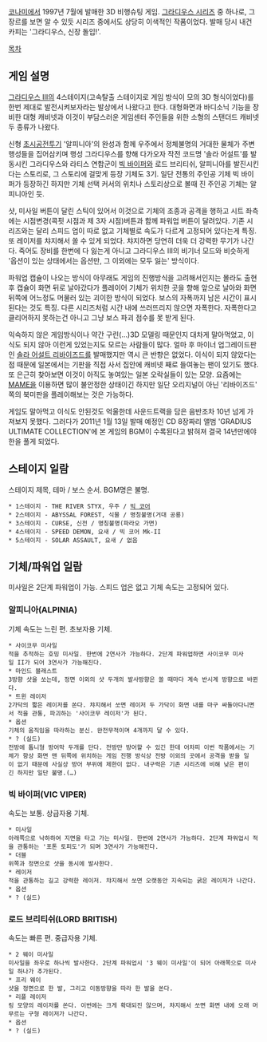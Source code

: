 [[코나미]]에서 1997년 7월에 발매한 3D 비행슈팅 게임. [[그라디우스 시리즈]] 중 하나로, 그 장르를 보면 알 수 있듯 시리즈 중에서도 상당히 이색적인 작품이었다. 발매 당시 내건 카피는 '그라디우스, 신장 돌입!'.

[[목차]]

== 게임 설명 ==
[[그라디우스 III]]의 4스테이지(고속탈출 스테이지로 게임 방식이 모의 3D 형식이었다)를 한번 제대로 발전시켜보자라는 발상에서 나왔다고 한다. 대형화면과 바디소닉 기능을 장비한 대형 캐비넷과 이것이 부담스러운 게임센터 주인들을 위한 소형의 스탠더드 캐비넷 두 종류가 나왔다.

신형 [[초시공전투기]] '알피니아'의 완성과 함께 우주에서 정체불명의 거대한 물체가 주변 행성들을 집어삼키며 행성 그라디우스를 향해 다가오자 작전 코드명 '솔라 어설트'를 발동시킨 그라디우스와 라티스 연합군이 [[빅 바이퍼]]와 로드 브리티쉬, 알피니아를 발진시킨다는 스토리로, 그 스토리에 걸맞게 등장 기체도 3기. 일단 전통의 주인공 기체 빅 바이퍼가 등장하긴 하지만 기체 선택 커서의 위치나 스토리상으로 볼때 진 주인공 기체는 알피니아인 듯.

샷, 미사일 버튼이 달린 스틱이 있어서 이것으로 기체의 조종과 공격을 행하고 시트 좌측에는 시점변경(콕핏 시점과 제 3자 시점)버튼과 함께 파워업 버튼이 달려있다. 기존 시리즈와는 달리 스피드 업이 따로 없고 기체별로 속도가 다르게 고정되어 있다는게 특징. 또 레이저를 챠지해서 쏠 수 있게 되었다. 챠지하면 당연히 더욱 더 강력한 무기가 나간다. 죽어도 장비를 한번에 다 잃는게 아니고 그라디우스 III의 비기너 모드와 비슷하게 '옵션이 있는 상태에서는 옵션만, 그 이외에는 모두 잃는' 방식이다.

파워업 캡슐이 나오는 방식이 아무래도 게임의 진행방식을 고려해서인지는 몰라도 출현 후 캡슐이 화면 뒤로 날아갔다가 플레이어 기체가 위치한 곳을 향해 앞으로 날아와 화면 뒤쪽에 어느정도 머물러 있는 괴이한 방식이 되었다. 보스의 자폭까지 남은 시간이 표시된다는 것도 특징. 다른 시리즈처럼 시간 내에 쓰러뜨리지 않으면 자폭한다. 자폭한다고 클리어하지 못하는건 아니고 그냥 보스 파괴 점수를 못 받게 된다.

익숙하지 않은 게임방식이나 약간 구린(…)3D 모델링 때문인지 대차게 말아먹었고, 이식도 되지 않아 이런게 있었는지도 모르는 사람들이 많다. 얼마 후 마이너 업그레이드판인 [[솔라 어설트 리바이즈드]]를 발매했지만 역시 큰 반향은 없었다. 이식이 되지 않았다는 점 때문에 일본에서는 기판을 직접 사서 집안에 캐비넷 째로 들여놓는 팬이 있기도 했다. 또 은근히 찾아보면 이것이 아직도 놓여있는 일본 오락실들이 있는 모양. 요즘에는 [[MAME]]을 이용하면 많이 불안정한 상태이긴 하지만 일단 오리지널이 아닌 '리바이즈드' 쪽의 북미판을 플레이해보는 것은 가능하다.

게임도 말아먹고 이식도 안된것도 억울한데 사운드트랙을 담은 음반조차 10년 넘게 가져보지 못했다. 그러다가 2011년 1월 13일 발매 예정인 CD 8장짜리 앨범 'GRADIUS ULTIMATE COLLECTION'에 본 게임의 BGM이 수록된다고 밝혀져 결국 14년만에야 한을 풀게 되었다.


== 스테이지 일람 ==
스테이지 제목, 테마 / 보스 순서. 
BGM명은 불명.

 * 1스테이지 - THE RIVER STYX, 우주 / [[빅 코어]]
 * 2스테이지 - ABYSSAL FOREST, 식물 / 명칭불명(거대 공룡)
 * 3스테이지 - CURSE, 신전 / 명칭불명(파라오 가면)
 * 4스테이지 - SPEED DEMON, 요새 / 빅 코어 Mk-II
 * 5스테이지 - SOLAR ASSAULT, 요새 / 없음


== 기체/파워업 일람 ==
미사일은 2단계 파워업이 가능. 스피드 업은 없고 기체 속도는 고정되어 있다.

=== 알피니아(ALPINIA) ===
기체 속도는 느린 편. 초보자용 기체.

 * 사이코무 미사일
 적을 추적하는 호밍 미사일. 한번에 2연사가 가능하다. 2단계 파워업하면 사이코무 미사일 II가 되어 3연사가 가능해진다.
 * 마인드 블래스트
 3방향 샷을 쏘는데, 정면 이외의 샷 두개의 발사방향은 쏠 때마다 계속 반시계 방향으로 바뀐다.
 * 트윈 레이저
 2가닥의 짧은 레이저를 쏜다. 챠지해서 쏘면 레이저 두 가닥이 화면 내를 마구 싸돌아다니면서 적을 관통, 파괴하는 '사이코무 레이저'가 된다.
 * 옵션
 기체의 움직임을 따라하는 분신. 완전무적이며 4개까지 달 수 있다.
 * ? (실드)
 전방에 톱니형 방어막 두개를 단다. 전방만 방어할 수 있긴 한데 어차피 이번 작품에서는 기체가 항상 화면 맨 뒤쪽에 위치하는 게임 진행 방식상 전방 이외의 곳에서 공격을 받을 일이 없기 때문에 사실상 방어 부위에 제한이 없다. 내구력은 기존 시리즈에 비해 낮은 편이긴 하지만 일단 불명.(…)

=== 빅 바이퍼(VIC VIPER) ===
속도는 보통. 상급자용 기체.

 * 미사일
 아래쪽으로 낙하하여 지면을 타고 가는 미사일. 한번에 2연사가 가능하다. 2단계 파워업시 적을 관통하는 '포톤 토피도'가 되며 3연사가 가능해진다.
 * 더블
 위쪽과 정면으로 샷을 동시에 발사한다.
 * 레이저
 적을 관통하는 길고 강력한 레이저. 챠지해서 쏘면 오랫동안 지속되는 굵은 레이저가 나간다.
 * 옵션
 * ? (실드)

=== 로드 브리티쉬(LORD BRITISH) ===
속도는 빠른 편. 중급자용 기체.

 * 2 웨이 미사일
 미사일을 좌우로 하나씩 발사한다. 2단계 파워업시 '3 웨이 미사일'이 되어 아래쪽으로 미사일 하나가 추가된다.
 * 프리 웨이
 샷을 정면으로 한 발, 그리고 이동방향을 따라 한 발을 쏜다.
 * 리플 레이저
 링 모양의 레이저를 쏜다. 이번에는 크게 확대되진 않으며, 챠지해서 쏘면 화면 내에 오래 머무르는 구형 레이저가 나간다.
 * 옵션
 * ? (실드)

